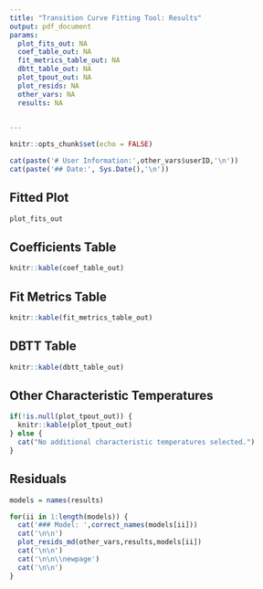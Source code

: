```yaml
---
title: "Transition Curve Fitting Tool: Results"
output: pdf_document
params:
  plot_fits_out: NA
  coef_table_out: NA
  fit_metrics_table_out: NA
  dbtt_table_out: NA
  plot_tpout_out: NA
  plot_resids: NA 
  other_vars: NA
  results: NA

  
---
```


```r
knitr::opts_chunk$set(echo = FALSE)
```

```r
cat(paste('# User Information:',other_vars$userID,'\n'))
cat(paste('## Date:', Sys.Date(),'\n'))
```

## Fitted Plot
```r
plot_fits_out
```

\newpage

## Coefficients Table
```r
knitr::kable(coef_table_out)
```

## Fit Metrics Table
```r
knitr::kable(fit_metrics_table_out)
```


## DBTT Table
```r
knitr::kable(dbtt_table_out)
```


## Other Characteristic Temperatures
```r
if(!is.null(plot_tpout_out)) {
  knitr::kable(plot_tpout_out)
} else {
  cat("No additional characteristic temperatures selected.")
}

```

\newpage

## Residuals
```r
models = names(results)

for(ii in 1:length(models)) {
  cat('### Model: ',correct_names(models[ii]))
  cat('\n\n')
  plot_resids_md(other_vars,results,models[ii])
  cat('\n\n')
  cat('\n\n\\newpage')
  cat('\n\n')
}
```